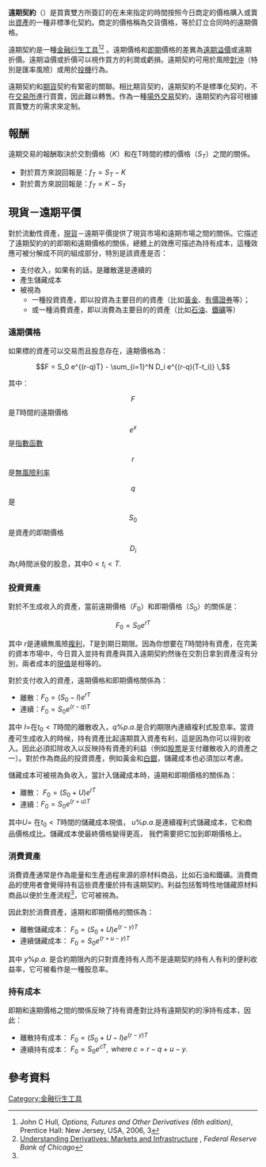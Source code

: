 {{NoteTA |G1=Economics
|1=zh-tw:遠期契約;zh-hk:遠期合約;zh-hans:远期合约;
|2=zh-tw:商品 ;zh-hk:商品 ;zh-hans:商品 ;
}}
{{金融市場與金融商品側面模板}}
'''遠期契約'''（{{lang-en|Forward Contract}}）是買賣雙方所簽訂的在未來指定的時間按照今日商定的價格購入或賣出[[資產|資產]]的一種非標準化契約。商定的價格稱為交貨價格，等於訂立合同時的遠期價格。

遠期契約是一種[[金融衍生工具|金融衍生工具]]<ref name="hull">John C Hull'', Options, Futures and Other Derivatives (6th edition)'', Prentice Hall: New Jersey, USA, 2006, 3</ref><ref>[http://chicagofed.org/webpages/publications/understanding_derivatives/index.cfm Understanding Derivatives: Markets and Infrastructure] {{Wayback|url=http://chicagofed.org/webpages/publications/understanding_derivatives/index.cfm |date=20130812135118 }}, ''Federal Reserve Bank of Chicago''</ref> 。遠期價格和[[現貨|即期]]價格的差異為[[遠期溢價|遠期溢價]]或遠期折價。遠期溢價或折價可以視作買方的利潤或虧損。遠期契約可用於風險[[對沖|對沖]]（特別是匯率風險）或用於[[投機|投機]]行為。

遠期契約和[[期貨|期貨]]契約有緊密的關聯。相比期貨契約，遠期契約不是標準化契約，不在[[交易所|交易所]]進行買賣，因此難以轉售。作為一種[[場外交易|場外交易]]契約，遠期契約內容可根據買賣雙方的需求來定制。

==報酬==
遠期交易的報酬取決於交割價格（<math>K</math>）和在T時間的標的價格（<math>S_{T}</math>）之間的關係。
* 對於買方來說回報是：<math>f_T = S_T - K</math>
* 對於賣方來說回報是：<math>f_T= K-S_T</math>

==現貨－遠期平價==
對於流動性資產，[[現貨|現貨]]－遠期平價提供了現貨市場和遠期市場之間的關係。它描述了遠期契約的{{Link-en|標的資產|Underlying}}的即期和遠期價格的關係，總體上的效應可描述為持有成本，這種效應可被分解成不同的組成部分，特別是該資產是否：
*支付收入，如果有的話，是離散還是連續的
*產生儲藏成本
*被視為
**一種投資資產，即以投資為主要目的的資產（比如[[黃金|黃金]]、[[有價證券|有價證券]]等）；
**或一種消費資產，即以消費為主要目的的資產（比如[[石油|石油]]、[[鐵礦|鐵礦]]等）

=== 遠期價格 ===
如果標的資產可以交易而且股息存在，遠期價格為：

:<math> F = S_0  e^{(r-q)T} - \sum_{i=1}^N D_i e^{(r-q)(T-t_i)} \,</math>

其中：
:<math>F</math>是<math>T</math>時間的遠期價格
:<math>e^x</math>是[[指數函數|指數函數]]
:<math>r</math>是[[無風險利率|無風險利率]]
:<math>q</math>是{{Link-en|持有成本|Cost of carry}}
:<math>S_0</math>是資產的即期價格
:<math>D_i</math>為<math>t_i</math>時間派發的股息，其中<math>0< t_i < T.</math>

===投資資產===
對於不生成收入的資產，當前遠期價格（<math>F_0</math>）和即期價格（<math>S_0</math>）的關係是：

:<math>F_0 = S_0 e^{rT}</math>

其中 <math>r</math>是連續無風險[[複利|複利]]，''T''是到期日期限。因為你想要在''T''時間持有資產，在完美的資本市場中，今日買入並持有資產與買入遠期契約然後在交割日拿到資產沒有分別，兩者成本的[[現值|現值]]是相等的。

對於支付收入的資產，遠期價格和即期價格關係為：

*離散：<math>F_0 = (S_0 -I)e^{rT}</math>
*連續：<math>F_0 = S_0 e^{(r-q)T}</math>

其中 <math>I = </math>在<math>t_0 < T</math>時間的離散收入，<math>q \% p.a.</math>是合約期限內連續複利式股息率。當資產可生成收入的時候，持有資產比起遠期買入資產有利，這是因為你可以得到收入。因此必須扣除收入以反映持有資產的利益（例如[[股票|股票]]是支付離散收入的資產之一）。對於作為商品的投資資產，例如黃金和[[白銀|白銀]]，儲藏成本也必須加以考慮。

儲藏成本可被視為負收入，當計入儲藏成本時，遠期和即期價格的關係為：
*離散： <math>F_0 = (S_0 +U)e^{rT}</math>
*連續：<math>F_0 = S_0 e^{(r+u)T}</math>

其中<math>U = </math> 在<math>t_0 < T</math>時間的儲藏成本現值， <math>u \% p.a.</math>是連續複利式儲藏成本，它和商品價格成比。儲藏成本使最終價格變得更高， 我們需要把它加到即期價格上。

===消費資產===
消費資產通常是作為能量和生產過程來源的原材料商品，比如石油和鐵礦。消費商品的使用者會覺得持有這些資產優於持有遠期契約。利益包括暫時性地儲藏原材料商品以便於生產流程<ref name="hull"/>，它可被視為{{Link-en|便利收益率|Convenience yield}}。 

因此對於消費資產，遠期和即期價格的關係為：

*離散儲藏成本： <math>F_0 = (S_0 + U)e^{(r-y)T}</math>
*連續儲藏成本： <math>F_0 = S_0 e^{(r+u-y)T}</math>

其中 <math>y \% p.a.</math> 是合約期限內的只對資產持有人而不是遠期契約持有人有利的便利收益率，它可被看作是一種股息率。

===持有成本===
即期和遠期價格之間的關係反映了持有資產對比持有遠期契約的淨持有成本，因此：
*離散持有成本：  <math>F_0 = (S_0+U-I)e^{(r-y)T}</math>
*連續持有成本： <math>F_0 = S_0 e^{cT},\text{ where }c = r-q+u-y.</math>

==參考資料==
{{Reflist}}

{{DEFAULTSORT:Forward contract}}
[[Category:金融衍生工具|Category:金融衍生工具]]
